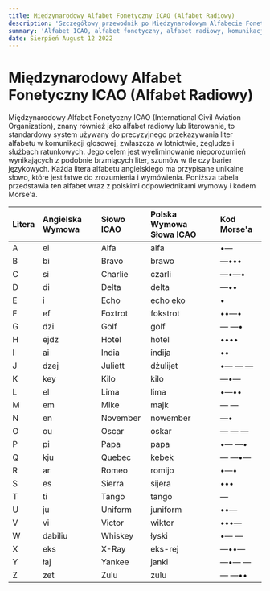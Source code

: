 ```yaml
---
title: Międzynarodowy Alfabet Fonetyczny ICAO (Alfabet Radiowy)
description: 'Szczegółowy przewodnik po Międzynarodowym Alfabecie Fonetycznym ICAO, używanym w lotnictwie i komunikacji radiowej do precyzyjnego przekazywania liter.'
summary: 'Alfabet ICAO, alfabet fonetyczny, alfabet radiowy, komunikacja lotnicza, ICAO'
date: Sierpień August 12 2022
---
```


# Międzynarodowy Alfabet Fonetyczny ICAO (Alfabet Radiowy)

Międzynarodowy Alfabet Fonetyczny ICAO (International Civil Aviation Organization), znany również jako alfabet radiowy lub literowanie, to standardowy system używany do precyzyjnego przekazywania liter alfabetu w komunikacji głosowej, zwłaszcza w lotnictwie, żegludze i służbach ratunkowych. Jego celem jest wyeliminowanie nieporozumień wynikających z podobnie brzmiących liter, szumów w tle czy barier językowych. Każda litera alfabetu angielskiego ma przypisane unikalne słowo, które jest łatwe do zrozumienia i wymówienia. Poniższa tabela przedstawia ten alfabet wraz z polskimi odpowiednikami wymowy i kodem Morse'a.

| Litera | Angielska Wymowa | Słowo ICAO | Polska Wymowa Słowa ICAO | Kod Morse'a |
| :----- | :--------------- | :--------- | :----------------------- | :---------- |
| A      | ei               | Alfa       | alfa                     | •—          |
| B      | bi               | Bravo      | brawo                    | —•••        |
| C      | si               | Charlie    | czarli                   | —•—•        |
| D      | di               | Delta      | delta                    | —••         |
| E      | i                | Echo       | echo eko                 | •           |
| F      | ef               | Foxtrot    | fokstrot                 | ••—•        |
| G      | dzi              | Golf       | golf                     | — —•        |
| H      | ejdz             | Hotel      | hotel                    | ••••        |
| I      | ai               | India      | indija                   | ••          |
| J      | dzej             | Juliett    | dżulijet                 | •— — —      |
| K      | key              | Kilo       | kilo                     | —•—         |
| L      | el               | Lima       | lima                     | •—••        |
| M      | em               | Mike       | majk                     | — —         |
| N      | en               | November   | nowember                 | —•          |
| O      | ou               | Oscar      | oskar                    | — — —       |
| P      | pi               | Papa       | papa                     | •— —•       |
| Q      | kju              | Quebec     | kebek                    | — —•—       |
| R      | ar               | Romeo      | romijo                   | •—•         |
| S      | es               | Sierra     | sijera                   | •••         |
| T      | ti               | Tango      | tango                    | —           |
| U      | ju               | Uniform    | juniform                 | ••—         |
| V      | vi               | Victor     | wiktor                   | •••—        |
| W      | dabiliu          | Whiskey    | łyski                    | •— —        |
| X      | eks              | X-Ray      | eks-rej                  | —••—        |
| Y      | łaj              | Yankee     | janki                    | —•— —       |
| Z      | zet              | Zulu       | zulu                     | — —••       |